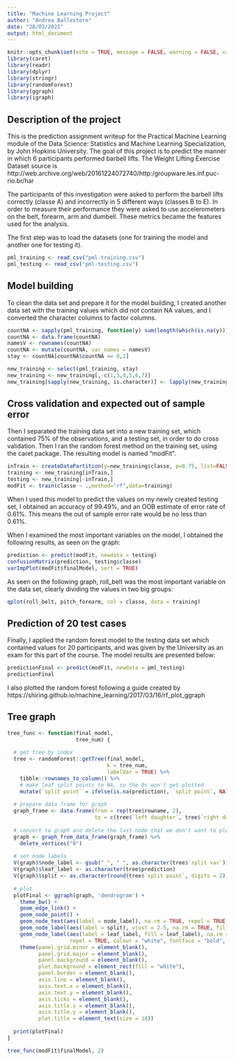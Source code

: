 ```yaml
---
title: "Machine Learning Project"
author: "Andrea Ballestero"
date: "28/03/2021"
output: html_document
---
```


```r
knitr::opts_chunk$set(echo = TRUE, message = FALSE, warning = FALSE, cache = TRUE)
library(caret)
library(readr)
library(dplyr)
library(stringr)
library(randomForest)
library(ggraph)
library(igraph)
```

## Description of the project

This is the prediction assignment writeup for the Practical Machine Learning module of the Data Science: Statistics and Machine Learning Specialization, by John Hopkins University. The goal of this project is to predict the manner in which 6 participants performed barbell lifts. The Weight Lifting Exercise Dataset source is http://web.archive.org/web/20161224072740/http:/groupware.les.inf.puc-rio.br/har 

The participants of this investigation were asked to perform the barbell lifts correctly (classe A) and incorrectly in 5 different ways (classes B to E). In order to measure their performance they were asked to use accelerometers on the belt, forearm, arm and dumbell. These metrics became the features used for the analysis.

The first step was to load the datasets (one for training the model and another one for testing it).

```r
pml_training <- read_csv("pml-training.csv")
pml_testing <- read_csv("pml-testing.csv")
```

## Model building 

To clean the data set and prepare it for the model building, I created another data set with the training values which did not contain NA values, and I converted the character columns to factor columns. 

```r
countNA <- sapply(pml_training, function(y) sum(length(which(is.na(y)))))
countNA <- data.frame(countNA)
namesV <- rownames(countNA)
countNA <- mutate(countNA, var_names = namesV)
stay <- countNA[countNA$countNA == 0,2]

new_training <- select(pml_training, stay)
new_training <- new_training[,-c(1,3,4,5,6,7)]
new_training[sapply(new_training, is.character)] <- lapply(new_training[sapply(new_training, is.character)], as.factor)
```

## Cross validation and expected out of sample error

Then I separated the training data set into a new training set, which contained 75% of the observations, and a testing set, in order to do cross validation. Then I ran the random forest method on the training set, using the caret package. The resulting model is named "modFit". 

```r
inTrain <- createDataPartition(y=new_training$classe, p=0.75, list=FALSE)
training <- new_training[inTrain,]
testing <- new_training[-inTrain,]
modFit <- train(classe ~ .,method="rf",data=training)
```
When I used this model to predict the values on my newly created testing set, I obtained an accuracy of 99.49%, and an OOB estimate of error rate of 0.61%. This means the out of sample error rate would be no less than 0.61%. 

When I examined the most important variables on the model, I obtained the following results, as seen on the graph:

```r
prediction <- predict(modFit, newdata = testing)
confusionMatrix(prediction, testing$classe) 
varImpPlot(modFit$finalModel, sort = TRUE)
```

As seen on the following graph, roll_belt was the most important variable on the data set, clearly dividing the values in two big groups:

```r
qplot(roll_belt, pitch_forearm, col = classe, data = training)
```

## Prediction of 20 test cases

Finally, I applied the random forest model to the testing data set which contained values for 20 participants, and was given by the University as an exam for this part of the course. The model results are presented below:

```r
predictionFinal <- predict(modFit, newdata = pml_testing)
predictionFinal
```

I also plotted the random forest following a guide created by https://shiring.github.io/machine_learning/2017/03/16/rf_plot_ggraph 

## Tree graph

```r
tree_func <- function(final_model, 
                      tree_num) {
  
  # get tree by index
  tree <- randomForest::getTree(final_model, 
                                k = tree_num, 
                                labelVar = TRUE) %>%
    tibble::rownames_to_column() %>%
    # make leaf split points to NA, so the 0s won't get plotted
    mutate(`split point` = ifelse(is.na(prediction), `split point`, NA))
  
  # prepare data frame for graph
  graph_frame <- data.frame(from = rep(tree$rowname, 2),
                            to = c(tree$`left daughter`, tree$`right daughter`))
  
  # convert to graph and delete the last node that we don't want to plot
  graph <- graph_from_data_frame(graph_frame) %>%
    delete_vertices("0")
  
  # set node labels
  V(graph)$node_label <- gsub("_", " ", as.character(tree$`split var`))
  V(graph)$leaf_label <- as.character(tree$prediction)
  V(graph)$split <- as.character(round(tree$`split point`, digits = 2))
  
  # plot
  plotFinal <- ggraph(graph, 'dendrogram') + 
    theme_bw() +
    geom_edge_link() +
    geom_node_point() +
    geom_node_text(aes(label = node_label), na.rm = TRUE, repel = TRUE) +
    geom_node_label(aes(label = split), vjust = 2.5, na.rm = TRUE, fill = "white") +
    geom_node_label(aes(label = leaf_label, fill = leaf_label), na.rm = TRUE, 
                    repel = TRUE, colour = "white", fontface = "bold", show.legend = FALSE) +
    theme(panel.grid.minor = element_blank(),
          panel.grid.major = element_blank(),
          panel.background = element_blank(),
          plot.background = element_rect(fill = "white"),
          panel.border = element_blank(),
          axis.line = element_blank(),
          axis.text.x = element_blank(),
          axis.text.y = element_blank(),
          axis.ticks = element_blank(),
          axis.title.x = element_blank(),
          axis.title.y = element_blank(),
          plot.title = element_text(size = 18))
  
  print(plotFinal)
}

tree_func(modFit$finalModel, 2)
```
